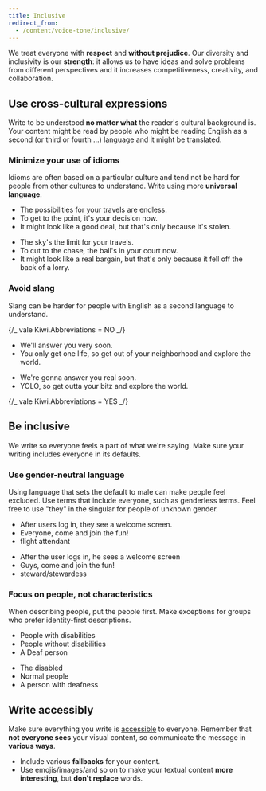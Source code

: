 ```yaml
---
title: Inclusive
redirect_from:
  - /content/voice-tone/inclusive/
---
```



<Illustration name="Success" alt="" size="display" />

We treat everyone with **respect** and **without prejudice**.
Our diversity and inclusivity is our **strength**:
it allows us to have ideas and solve problems from different perspectives
and it increases competitiveness, creativity, and collaboration.

## Use cross-cultural expressions

<Exchange size="large" />

Write to be understood **no matter what** the reader's cultural background is.
Your content might be read by people who might be reading English
as a second (or third or fourth ...) language and it might be translated.

### Minimize your use of idioms

Idioms are often based on a particular culture
and tend not be hard for people from other cultures to understand.
Write using more **universal language**.

<GuidelinesSideBySide>

<Do>

- The possibilities for your travels are endless.
- To get to the point, it's your decision now.
- It might look like a good deal, but that's only because it's stolen.

</Do>

<Dont>

- The sky's the limit for your travels.
- To cut to the chase, the ball's in your court now.
- It might look like a real bargain, but that's only because it fell off the back of a lorry.

</Dont>

</GuidelinesSideBySide>

### Avoid slang

Slang can be harder for people with English as a second language to understand.

{/\_ vale Kiwi.Abbreviations = NO \_/}

<GuidelinesSideBySide>

<Do>

- We'll answer you very soon.
- You only get one life, so get out of your neighborhood and explore the world.

</Do>

<Dont>

- We're gonna answer you real soon.
- YOLO, so get outta your bitz and explore the world.

</Dont>

</GuidelinesSideBySide>

{/\_ vale Kiwi.Abbreviations = YES \_/}

## Be inclusive

<GenderWoman size="large" />

We write so everyone feels a part of what we're saying.
Make sure your writing includes everyone in its defaults.

### Use gender-neutral language

Using language that sets the default to male can make people feel excluded.
Use terms that include everyone, such as genderless terms.
Feel free to use "they" in the singular for people of unknown gender.

<GuidelinesSideBySide>

<Do>

- After users log in, they see a welcome screen.
- Everyone, come and join the fun!
- flight attendant

</Do>

<Dont>

- After the user logs in, he sees a welcome screen
- Guys, come and join the fun!
- steward/stewardess

</Dont>

</GuidelinesSideBySide>

### Focus on people, not characteristics

When describing people, put the people first.
Make exceptions for groups who prefer identity-first descriptions.

<GuidelinesSideBySide>

<Do>

- People with disabilities
- People without disabilities
- A Deaf person

</Do>

<Dont>

- The disabled
- Normal people
- A person with deafness

</Dont>

</GuidelinesSideBySide>

## Write accessibly

<Wheelchair size="large" />

Make sure everything you write is [accessible](/foundation/accessibility/) to everyone.
Remember that **not everyone sees** your visual content,
so communicate the message in **various ways**.

- Include various **fallbacks** for your content.
- Use emojis/images/and so on to make your textual content **more interesting**,
  but **don't replace** words.
